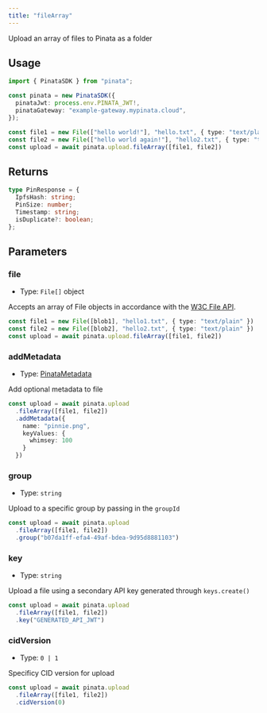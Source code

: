 ```yaml
---
title: "fileArray"
---
```


Upload an array of files to Pinata as a folder

## Usage

```typescript
import { PinataSDK } from "pinata";

const pinata = new PinataSDK({
  pinataJwt: process.env.PINATA_JWT!,
  pinataGateway: "example-gateway.mypinata.cloud",
});

const file1 = new File(["hello world!"], "hello.txt", { type: "text/plain" })
const file2 = new File(["hello world again!"], "hello2.txt", { type: "text/plain" })
const upload = await pinata.upload.fileArray([file1, file2])
```

## Returns

```typescript
type PinResponse = {
  IpfsHash: string;
  PinSize: number;
  Timestamp: string;
  isDuplicate?: boolean;
};
```

## Parameters

### file

- Type: `File[]` object

Accepts an array of File objects in accordance with the [W3C File API](https://w3c.github.io/FileAPI/#file-section).

```typescript
const file1 = new File([blob1], "hello1.txt", { type: "text/plain" })
const file2 = new File([blob2], "hello2.txt", { type: "text/plain" })
const upload = await pinata.upload.fileArray([file1, file2])
```

### addMetadata

- Type: [PinataMetadata](../types#pinatametadata)

Add optional metadata to file

```typescript
const upload = await pinata.upload
  .fileArray([file1, file2])
  .addMetadata({
    name: "pinnie.png",
    keyValues: {
      whimsey: 100
    }
  })
```

### group

- Type: `string`

Upload to a specific group by passing in the `groupId`

```typescript
const upload = await pinata.upload
  .fileArray([file1, file2])
  .group("b07da1ff-efa4-49af-bdea-9d95d8881103")
```

### key

- Type: `string`

Upload a file using a secondary API key generated through `keys.create()`

```typescript
const upload = await pinata.upload
  .fileArray([file1, file2])
  .key("GENERATED_API_JWT")
```

### cidVersion

- Type: `0 | 1`

Specificy CID version for upload

```typescript
const upload = await pinata.upload
  .fileArray([file1, file2])
  .cidVersion(0)
```
